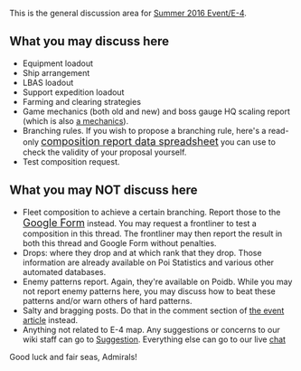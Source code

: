 This is the general discussion area for [[Summer 2016 Event/E-4]].

==What you may discuss here==
*Equipment loadout
*Ship arrangement
*LBAS loadout
*Support expedition loadout
*Farming and clearing strategies
*Game mechanics (both old and new) and boss gauge HQ scaling report (which is also [[Events/Mechanics#Difficulty Selection|a mechanics]]).
*Branching rules. If you wish to propose a branching rule, here's a read-only <span style="font-size:18px;">[https://docs.google.com/spreadsheets/d/1HXswAHk3ukAkLiLgU4kq707UihLCeiBmUSOW7mBAqFc/edit?usp=sharing composition report data spreadsheet]</span> you can use to check the validity of your proposal yourself.
*Test composition request.

==What you may NOT discuss here==
*Fleet composition to achieve a certain branching. Report those to the <span style="font-size:18px;">[https://goo.gl/forms/za1XBzofbwHeMPzD3 Google Form]</span> instead. You may request a frontliner to test a composition in this thread. The frontliner may then report the result in both this thread and Google Form without penalties.
*Drops: where they drop and at which rank that they drop. Those information are already available on Poi Statistics and various other automated databases.
*Enemy patterns report. Again, they're available on Poidb. While you may not report enemy patterns here, you may discuss how to beat these patterns and/or warn others of hard patterns.
*Salty and bragging posts. Do that in the comment section of [[Summer 2016 Event|the event article]] instead.
*Anything not related to E-4 map. Any suggestions or concerns to our wiki staff can go to [[Suggestion]]. Everything else can go to our live [[Special:Chat|chat]]

Good luck and fair seas, Admirals!<ac_metadata title="[Summer 2016 Event] E-4 General Discussion"> </ac_metadata>